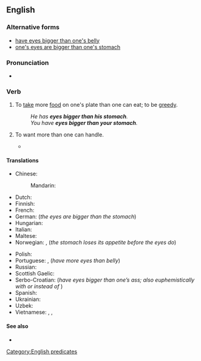 ==English==

===Alternative forms===
* [[have eyes bigger than one's belly]] {{qualifier|less common}}
* [[one's eyes are bigger than one's stomach]]

===Pronunciation===
* {{audio|en|en-au-have eyes bigger than one's stomach.ogg|Audio (AU)}}

===Verb===
{{en-verb|have<has,,had> eyes bigger than one's stomach}}

# {{lb|en|idiomatic}} To [[take]] more [[food]] on one's plate than one can eat; to be [[greedy]].
#: ''He has '''eyes bigger than his stomach'''.''
#: ''You have '''eyes bigger than your stomach'''.''
# {{lb|en|idiomatic}} To want more than one can handle.
#* {{quote-book|en|title=Bookkeeping For Dummies|page=75|books.google.com/books?isbn=1742469973|author=Veechi Curtis, Lynley Averis|year=2010|passage=When choosing software, don't '''have eyes bigger than your stomach'''. Rather, stick to whatever level of software you need, and no more.}}

====Translations====
{{trans-top|take more food than one can eat}}
* Chinese:
*: Mandarin: {{t|cmn|眼大肚子小|tr=yǎn dà dùzi xiǎo|sc=Hani}}
* Dutch: {{t|nl|ogen groter dan je maag hebben}}
* Finnish: {{t|fi|[[olla]] [[isommat]] [[silmät]] [[kuin]] [[vatsa]]}}
* French: {{t+|fr|avoir les yeux plus gros que le ventre}}
* German: {{t|de|die Augen sind größer als der Magen}} (''the eyes are bigger than the stomach'')
* Hungarian: {{t|hu|nagyobb a szeme, mint a szája}} {{q|"his/her eyes are bigger than his/her mouth"; also with {{m|hu|gyomra}}, stomach, instead of {{m|hu|szája}}, mouth}}
* Italian: {{t|it|avere gli occhi più grandi dello stomaco}}
* Maltese: {{t|mt|għandu għajnejh akbar minn żaqqu}}
* Norwegian: {{t|no|øynene er større enn magen}}, {{t|no|magen blir fortere mett enn øynene}} (''the stomach loses its appetite before the eyes do'')
{{trans-mid}}
* Polish: {{t+|pl|[[wziąć]] [[za]] [[dużo]] [[jedzenie|jedzenia]]|pf}}
* Portuguese: {{t|pt|ter os olhos maiores que a boca}}, {{t|pt|ter mais olhos que barriga}} (''have more eyes than belly'')
* Russian: {{t+|ru|одни́ глаза́ не сы́ты}}
* Scottish Gaelic: {{t|gd|is motha mo shùil na mo bhrù}}
* Serbo-Croatian: {{t|sh|imati veće oči nego dupe}} (''have eyes bigger than one’s ass; also euphemistically with {{m|sh|želudac||stomach}} or {{m|sh|usta||mouth}} instead of {{m|sh|dupe||ass}}'')
* Spanish: {{t|es|antes se llena el cuajo que el ojo}} {{qualifier|rare}}
* Ukrainian: {{t|uk|очима все з’їв би|sc=Cyrl}}
* Uzbek: {{t|uz| ko'z qornidan ochroq}}
* Vietnamese: {{t|vi|con mắt lớn hơn cái bụng}}, {{t|vi|no bụng đói con mắt}}, {{t|vi|mắt to hơn bụng}}
{{trans-bottom}}

====See also====
* {{l|en|bite off more than one can chew}}

[[Category:English predicates]]